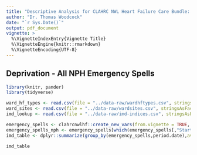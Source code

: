 ```yaml
---
title: "Descriptive Analysis for CLAHRC NWL Heart Failure Care Bundle: 5 - Deprivation"
author: "Dr. Thomas Woodcock"
date: "`r Sys.Date()`"
output: pdf_document
vignette: >
  %\VignetteIndexEntry{Vignette Title}
  %\VignetteEngine{knitr::rmarkdown}
  %\VignetteEncoding{UTF-8}
---
```


## Deprivation - All NPH Emergency Spells

```r
library(knitr, pander)
library(tidyverse)

ward_hf_types <- read.csv(file = "../data-raw/wardhftypes.csv", stringsAsFactors = FALSE)
ward_sites <- read.csv(file = "../data-raw/wardsites.csv", stringsAsFactors = FALSE)
imd_lookup <- read.csv(file = "../data-raw/imd-indices.csv", stringsAsFactors = FALSE)

emergency_spells <- clahrcnwlhf::create_new_vars(from.vignette = TRUE, ward_hf_types = ward_hf_types, ward_sites = ward_sites, imd_lookup = imd_lookup) 
emergency_spells_nph <- emergency_spells[which(emergency_spells[,"StartWardSite"] == "NPH"),]
imd_table <- dplyr::summarize(group_by(emergency_spells,period.date),average_imd=mean(IMD, na.rm = TRUE))

imd_table
```

